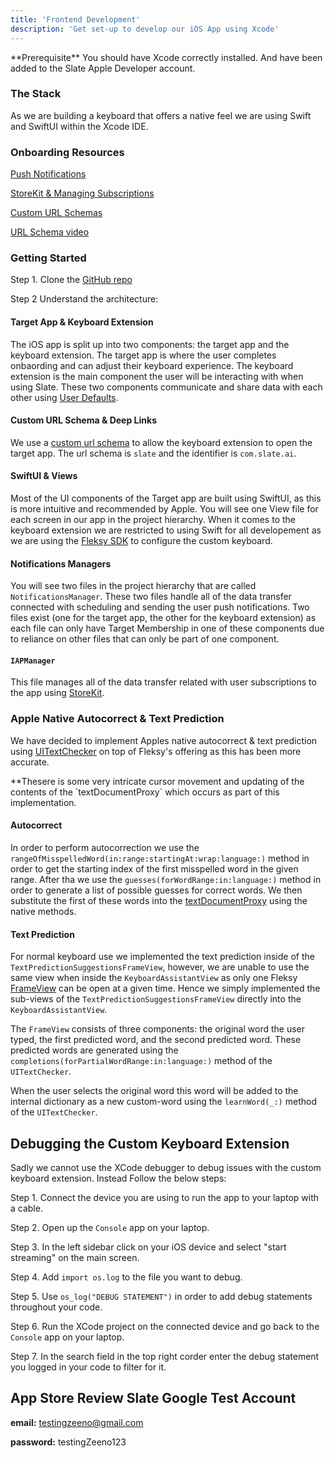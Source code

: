 ```yaml
---
title: 'Frontend Development'
description: 'Get set-up to develop our iOS App using Xcode'
---
```


<Info>
  **Prerequisite** You should have Xcode correctly installed. And have been added to the Slate Apple Developer account.
</Info>

### The Stack

As we are building a keyboard that offers a native feel we are using Swift and SwiftUI within the Xcode IDE.

### Onboarding Resources

[Push Notifications](https://developer.apple.com/documentation/foundation/notificationcenter)  

[StoreKit & Managing Subscriptions](https://developer.apple.com/documentation/storekit/in-app_purchase/)  

[Custom URL Schemas](https://developer.apple.com/documentation/xcode/defining-a-custom-url-scheme-for-your-app)  

[URL Schema video](https://www.youtube.com/watch?v=kJjTkxNy0RU&ab_channel=SwiftTutorials)

### Getting Started
Step 1. Clone the [GitHub repo](https://github.com/42enrique/ai-keyboard)

Step 2 Understand the architecture:

#### Target App & Keyboard Extension
The iOS app is split up into two components: the target app and the keyboard extension.
 The target app is where the user completes onbaording and can adjust their keyboard experience. The keyboard extension is the main component the user will be interacting with when using Slate.
 These two components communicate and share data with each other using [User Defaults](https://developer.apple.com/documentation/foundation/userdefaults).

#### Custom URL Schema & Deep Links
We use a [custom url schema](https://developer.apple.com/documentation/xcode/defining-a-custom-url-scheme-for-your-app) to allow the keyboard extension to open the target app.
 The url schema is `slate` and the identifier is `com.slate.ai`.


#### SwiftUI & Views
Most of the UI components of the Target app are built using SwiftUI, as this is more intuitive and recommended by Apple. You will see one View file for each screen in our app in the project hierarchy.
 When it comes to the keyboard extension we are restricted to using Swift for all developement as we are using the [Fleksy SDK](https://docs.fleksy.com/) to configure the custom keyboard.

#### Notifications Managers
You will see two files in the project hierarchy that are called `NotificationsManager`. These two files handle all of the data transfer connected with scheduling and sending the user push notifications.
 Two files exist (one for the target app, the other for the keyboard extension) as each file can only have Target Membership in one of these components due to reliance on other
  files that can only be part of one component.

#### `IAPManager`
This file manages all of the data transfer related with user subscriptions to the app using [StoreKit](https://developer.apple.com/documentation/storekit/in-app_purchase/).

### Apple Native Autocorrect & Text Prediction
We have decided to implement Apples native autocorrect & text prediction using [UITextChecker](https://developer.apple.com/documentation/uikit/uitextchecker) on top of Fleksy's
 offering as this has been more accurate.

<Info>
  **Thesere is some very intricate cursor movement and updating of the contents of the `textDocumentProxy` which occurs as part of this implementation.
</Info>

#### Autocorrect
In order to perform autocorrection we use the `rangeOfMisspelledWord(in:range:startingAt:wrap:language:)` method in order to get the starting index of the first misspelled
 word in the given range. After tha we use the `guesses(forWordRange:in:language:)` method in order to generate a list of possible guesses for correct words. 
 We then substitute the first of these words into the [textDocumentProxy](https://developer.apple.com/documentation/uikit/uiinputviewcontroller/1618193-textdocumentproxy) using the native methods. 

#### Text Prediction
For normal keyboard use we implemented the text prediction inside of the `TextPredictionSuggestionsFrameView`, however, we are unable to use the same view when 
inside the `KeyboardAssistantView` as only one Fleksy [FrameView](https://docs.fleksy.com/sdk-android/api-reference-android/panelhelper/) can be open at a given time. 
Hence we simply implemented the sub-views of the `TextPredictionSuggestionsFrameView` directly into the `KeyboardAssistantView`.

The `FrameView` consists of three components: the original word the user typed, the first predicted word, and the second predicted word. These predicted words are generated 
using the `completions(forPartialWordRange:in:language:)` method of the `UITextChecker`.

When the user selects the original word this word will be added to the internal dictionary as a new custom-word using the `learnWord(_:)` method of the `UITextChecker`.

## Debugging the Custom Keyboard Extension

Sadly we cannot use the XCode debugger to debug issues with the custom keyboard extension. Instead Follow the below steps:

Step 1. Connect the device you are using to run the app to your laptop with a cable.

Step 2. Open up the `Console` app on your laptop.

Step 3. In the left sidebar click on your iOS device and select "start streaming" on the main screen.

Step 4. Add `import os.log` to the file you want to debug.

Step 5. Use `os_log("DEBUG STATEMENT")` in order to add debug statements throughout your code.

Step 6. Run the XCode project on the connected device and go back to the `Console` app on your laptop.

Step 7. In the search field in the top right corder enter the debug statement you logged in your code to filter for it.

## App Store Review Slate Google Test Account

**email:** [testingzeeno@gmail.com](mailto:testingzeeno@gmail.com)

**password:** testingZeeno123
